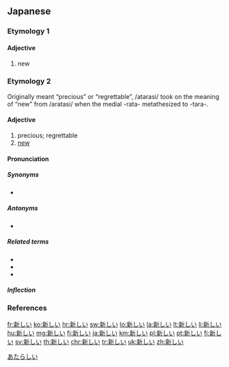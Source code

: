 ==Japanese==
{{ja-kanjitab}}

===Etymology 1===
{{ja-adj-shiku|新し|aratashi}}

====Adjective====
{{ja-adj|infl=i|あたらしい}}

# new

===Etymology 2===
{{ja-adj-shiku|新し|atarashi}} Originally meant “precious” or “regrettable”, /atarasi/ took on the meaning of “new” from /aratasi/ when the medial -rata- metathesized to -tara-.

====Adjective====
{{ja-adj|infl=i|あたらしい}}

# precious; regrettable
# [[new]]

====Pronunciation====
{{ja-pron|あたらしい|acc=4|acc_ref=SMK2}}

=====Synonyms=====
* {{ja-r|新た|あらた}}

=====Antonyms=====
* {{ja-r|古い|ふるい}}

=====Related terms=====
* {{l|ja|新た}}
* {{l|ja|改まる}}
* {{l|ja|改める}}

=====Inflection=====
{{ja-i|あたらし}}

===References===
<references/>

[[Category:1000 Japanese basic words|あたらしい]]

[[fr:新しい]]
[[ko:新しい]]
[[hr:新しい]]
[[sw:新しい]]
[[lo:新しい]]
[[la:新しい]]
[[lt:新しい]]
[[li:新しい]]
[[hu:新しい]]
[[mg:新しい]]
[[fj:新しい]]
[[ja:新しい]]
[[km:新しい]]
[[pl:新しい]]
[[pt:新しい]]
[[fi:新しい]]
[[sv:新しい]]
[[th:新しい]]
[[chr:新しい]]
[[tr:新しい]]
[[uk:新しい]]
[[zh:新しい]]